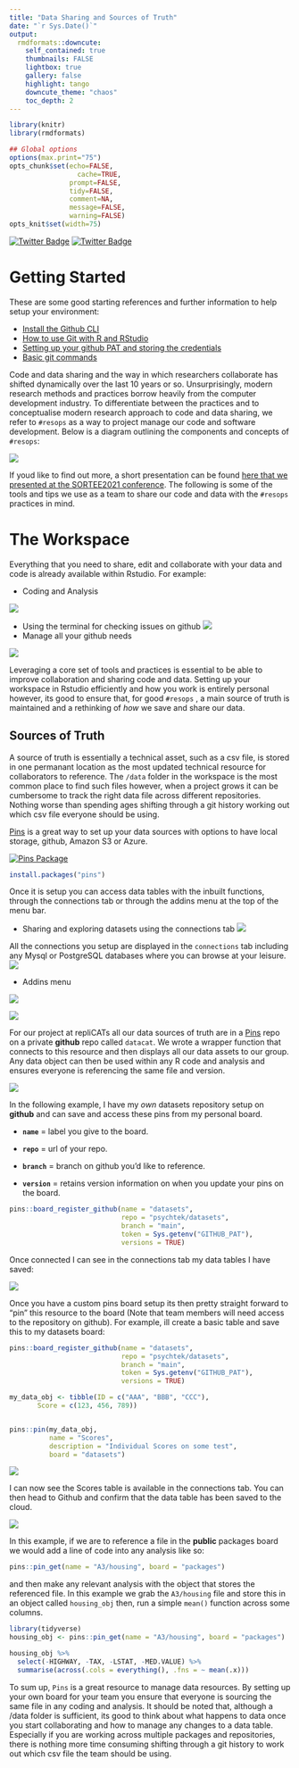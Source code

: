 ```yaml
---
title: "Data Sharing and Sources of Truth"
date: "`r Sys.Date()`"
output:
  rmdformats::downcute:
    self_contained: true
    thumbnails: FALSE
    lightbox: true
    gallery: false
    highlight: tango
    downcute_theme: "chaos"
    toc_depth: 2
---
```


```r
library(knitr)
library(rmdformats)

## Global options
options(max.print="75")
opts_chunk$set(echo=FALSE,
	             cache=TRUE,
               prompt=FALSE,
               tidy=FALSE,
               comment=NA,
               message=FALSE,
               warning=FALSE)
opts_knit$set(width=75)
```

[![Twitter
Badge](https://img.shields.io/twitter/follow/aaron_willcox?style=flat-square&logo=twitter)](https://twitter.com/aaron_willcox)
[![Twitter
Badge](https://img.shields.io/twitter/follow/Elliot_Gould_?style=flat-square&logo=twitter)](https://twitter.com/Elliot_Gould_)

# Getting Started

These are some good starting references and further information to help
setup your environment:

-   [Install the Github CLI](https://cli.github.com/)
-   [How to use Git with R and
    RStudio](https://www.geo.uzh.ch/microsite/reproducible_research/post/rr-rstudio-git/)
-   [Setting up your github PAT and storing the
    credentials](https://usethis.r-lib.org/articles/articles/git-credentials.html)
-   [Basic git
    commands](https://www.hostinger.com/tutorials/basic-git-commands)

Code and data sharing and the way in which researchers collaborate has
shifted dynamically over the last 10 years or so. Unsurprisingly, modern
research methods and practices borrow heavily from the computer
development industry. To differentiate between the practices and to
conceptualise modern research approach to code and data sharing, we
refer to `#resops` as a way to project manage our code and software
development. Below is a diagram outlining the components and concepts of
`#resops`:

![](figures/resops_framework.png)

If youd like to find out more, a short presentation can be found [here
that we presented at the SORTEE2021
conference](https://github.com/psychtek/sortee2021). The following is
some of the tools and tips we use as a team to share our code and data
with the `#resops` practices in mind.

# The Workspace 

Everything that you need to share, edit and collaborate with your data
and code is already available within Rstudio. For example:

-   Coding and Analysis

![](figures/rstudio_workspace_console.png)

-   Using the terminal for checking issues on github
    ![](figures/github_cli_issues.png)
-   Manage all your github needs

![](figures/commit_window.png)

Leveraging a core set of tools and practices is essential to be able to
improve collaboration and sharing code and data. Setting up your
workspace in Rstudio efficiently and how you work is entirely personal
however, its good to ensure that, for good `#resops` , a main source of
truth is maintained and a rethinking of *how* we save and share our
data.

## Sources of Truth

A source of truth is essentially a technical asset, such as a csv file,
is stored in one permanant location as the most updated technical
resource for collaborators to reference. The `/data` folder in the
workspace is the most common place to find such files however, when a
project grows it can be cumbersome to track the right data file across
different repositories. Nothing worse than spending ages shifting
through a git history working out which csv file everyone should be
using.

[Pins](https://github.com/rstudio/pins) is a great way to set up your
data sources with options to have local storage, github, Amazon S3 or
Azure.

::: {align="center"}
[![Pins
Package](figures/pins_logo.png)](https://github.com/rstudio/pins)
:::

```r
install.packages("pins")

```

Once it is setup you can access data tables with the inbuilt functions,
through the connections tab or through the addins menu at the top of the
menu bar.

-   Sharing and exploring datasets using the connections tab
    ![](figures/connections_pins_tab.png)

All the connections you setup are displayed in the `connections` tab
including any Mysql or PostgreSQL databases where you can browse at your
leisure.\
![](figures/connections_sources.png)

-   Addins menu

::: {align="center"}
![](figures/addins_pins.png)
:::

::: {align="center"}
![](figures/addins_box.png)
:::

For our project at repliCATs all our data sources of truth are in a
[Pins](https://github.com/rstudio/pins) repo on a private **github**
repo called `datacat`. We wrote a wrapper function that connects to this
resource and then displays all our data assets to our group. Any data
object can then be used within any R code and analysis and ensures
everyone is referencing the same file and version.

![](figures/datacat_connections.png)

In the following example, I have my *own* datasets repository setup on
**github** and can save and access these pins from my personal board.

-   **`name`** = label you give to the board.

-   **`repo`** = url of your repo.

-   **`branch`** = branch on github you'd like to reference.

-   **`version`** = retains version information on when you update your
    pins on the board.

```r

pins::board_register_github(name = "datasets", 
                            repo = "psychtek/datasets", 
                            branch = "main", 
                            token = Sys.getenv("GITHUB_PAT"), 
                            versions = TRUE)

```

Once connected I can see in the connections tab my data tables I have
saved:

![](figures/datasets_pins.png){align="center"}

Once you have a custom pins board setup its then pretty straight forward
to "pin" this resource to the board (Note that team members will need
access to the repository on github). For example, ill create a basic
table and save this to my datasets board:

```r

pins::board_register_github(name = "datasets", 
                            repo = "psychtek/datasets", 
                            branch = "main", 
                            token = Sys.getenv("GITHUB_PAT"), 
                            versions = TRUE)

my_data_obj <- tibble(ID = c("AAA", "BBB", "CCC"), 
       Score = c(123, 456, 789))


pins::pin(my_data_obj, 
          name = "Scores", 
          description = "Individual Scores on some test", 
          board = "datasets")
```

![](figures/new_pins_board.png){align="center"}

I can now see the Scores table is available in the connections tab. You
can then head to Github and confirm that the data table has been saved
to the cloud.

![](figures/github_datasets.png){align="center"}

In this example, if we are to reference a file in the **public**
packages board we would add a line of code into any analysis like so:

```r
pins::pin_get(name = "A3/housing", board = "packages")
```

and then make any relevant analysis with the object that stores the
referenced file. In this example we grab the `A3/housing` file and store
this in an object called `housing_obj` then, run a simple `mean()`
function across some columns.

```r
library(tidyverse)
housing_obj <- pins::pin_get(name = "A3/housing", board = "packages")

housing_obj %>% 
  select(-HIGHWAY, -TAX, -LSTAT, -MED.VALUE) %>% 
  summarise(across(.cols = everything(), .fns = ~ mean(.x)))
```

To sum up, `Pins` is a great resource to manage data resources. By
setting up your own board for your team you ensure that everyone is
sourcing the same file in any coding and analysis. It should be noted
that, although a /data folder is sufficient, its good to think about
what happens to data once you start collaborating and how to manage any
changes to a data table. Especially if you are working across multiple
packages and repositories, there is nothing more time consuming shifting
through a git history to work out which csv file the team should be
using.

## 
